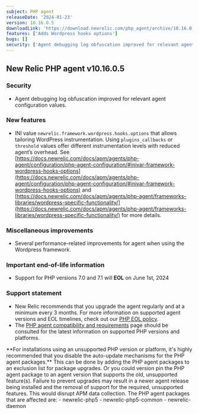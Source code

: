 ```yaml
---
subject: PHP agent
releaseDate: '2024-01-23'
version: 10.16.0.5
downloadLink: 'https://download.newrelic.com/php_agent/archive/10.16.0.5'
features: ['Adds Wordpress hooks options']
bugs: []
security: ['Agent debugging log obfuscation improved for relevant agent configuration values']
---
```

## New Relic PHP agent v10.16.0.5

### Security

* Agent debugging log obfuscation improved for relevant agent configuration values.

### New features

* INI value `newrelic.framework.wordpress.hooks.options` that allows tailoring WordPress instrumentation. Using `plugins_callbacks` or `threshold` values offer different instrumentation levels with reduced agent’s overhead. See [https://docs.newrelic.com/docs/apm/agents/php-agent/configuration/php-agent-configuration/#inivar-framework-wordpress-hooks-options](https://docs.newrelic.com/docs/apm/agents/php-agent/configuration/php-agent-configuration/#inivar-framework-wordpress-hooks-options) and [https://docs.newrelic.com/docs/apm/agents/php-agent/frameworks-libraries/wordpress-specific-functionality/](https://docs.newrelic.com/docs/apm/agents/php-agent/frameworks-libraries/wordpress-specific-functionality/) for more details. 

### Miscellaneous improvements

* Several performance-related improvements for agent when using the Wordpress framework.

### Important end-of-life information

* Support for PHP versions 7.0 and 7.1 will **EOL** on June 1st, 2024

### Support statement

* New Relic recommends that you upgrade the agent regularly and at a minimum every 3 months. For more information on supported agent versions and EOL timelines, check out our [PHP EOL policy](https://docs.newrelic.com/docs/apm/agents/php-agent/getting-started/php-agent-eol-policy/).
* The [PHP agent compatibility and requirements](https://docs.newrelic.com/docs/apm/agents/php-agent/getting-started/php-agent-compatibility-requirements/) page should be consulted for the latest information on supported PHP versions and platforms.

<Callout variant="important">
**For installations using an unsupported PHP version or platform, it's highly recommended that you disable the auto-update mechanisms for the PHP agent packages.** This can be done by adding the PHP agent packages to an exclusion list for package upgrades. Or you could version pin the PHP agent package to an agent version that supports the old, unsupported feature(s). Failure to prevent upgrades may result in a newer agent release being installed and the removal of support for the required, unsupported features. This would disrupt APM data collection.
The PHP agent packages that are affected are:
   - newrelic-php5
   - newrelic-php5-common
   - newrelic-daemon
</Callout>
